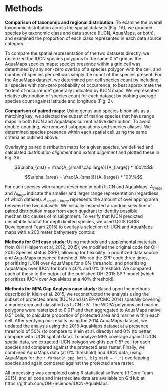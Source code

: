 
# Methods

**Comparison of taxonomic and regional distribution:** 
To examine the overall taxonomic distribution across the spatial datasets (Fig. 1A), we grouped species by taxonomic class and data source (IUCN, AquaMaps, or both), and examined the proportion of each class represented in each data source category.

To compare the spatial representation of the two datasets directly, we rasterized the IUCN species polygons to the same 0.5° grid as the AquaMaps species maps; species presence within a grid cell was determined by any non-zero overlap of a species polygon with the cell, and number of species per cell was simply the count of the species present.  For the AquaMaps dataset, we determined per-cell species count by including all species with non-zero probability of occurrence, to best approximate the "extent of occurrence" generally indicated by IUCN maps.  We represented relative distribution of species count for each dataset by plotting average species count against latitude and longitude (Fig. 2).

**Comparison of paired maps:** 
Using genus and species binomials as a matching key, we selected the subset of marine species that have range maps in both IUCN and AquaMaps current native distribution.  To avoid double-counting, we removed subpopulations and species aliases.  We determined species presence within each spatial cell using the same criteria as outlined above.

Overlaying paired distribution maps for a given species, we defined and calculated _distribution alignment_ and _extent alignment_ and plotted these in Fig. 3A:

$$\alpha_{dist} = \frac{A_{small \cap large}}{A_{large}} * 100\%$$

$$\alpha_{area} = \frac{A_{small}}{A_{large}} * 100\%$$

For each species with ranges described in both IUCN and AquaMaps, $A_{small}$ and $A_{large}$ indicate the smaller and larger range representation (regardless of which dataset).  $A_{small \cap large}$ represents the amount of overlapping area between the two datasets. We visually inspected a random selection of paired distribution maps from each quadrant to identify possible mechanistic causes of misalignment.  To verify that IUCN predicted unsuitable habitat for depth limited species, we used QGIS (QGIS Development Team 2015) to overlay a selection of IUCN and AquaMaps maps with a 200 meter bathymetry contour.

**Methods for OHI case study: **
Using methods and supplemental materials from OHI (Halpern et al. 2012, 2015), we modified the original code for OHI 2015 Species status (SPP), allowing for flexibility in prioritized data source and AquaMaps presence threshold.  We ran the SPP code three times, prioritizing IUCN over AquaMaps for a 0% threshold, and prioritizing AquaMaps over IUCN for both a 40% and 0% threshold.  We compared each of these to the output of the published OHI 2015 SPP model (which prioritizes IUCN over AquaMaps at a 40% threshold).

**Methods for MPA Gap Analysis case study:** 
Based upon the methods described in Klein et al. 2015, we reconstructed the analysis using the subset of protected areas (IUCN and UNEP-WCMC 2014) spatially covering a marine area and classified as IUCN I-IV. The WDPA polygons and marine polygons were rasterized to 0.01° and then aggregated to AquaMaps native 0.5° cells, to calculate proportion of protected area and marine within each cell.  After verifying our results using the 2014 AquaMaps dataset, we updated the analysis using the 2015 AquaMaps dataset at a presence threshold of 50% (to compare to Klein et al. directly) and 0% (to better compare with IUCN spatial data).  To analyze MPA coverage against IUCN spatial data, we extracted IUCN polygon weights per 0.5° cell for each species and compared against the protected area raster.  Finally, we combined AquaMaps data (at 0% threshold) and IUCN data, using AquaMaps for the `r format(n_spp_both, big.mark = ',')` overlapping species and again compared against the protected area raster.

All processing was completed using R statistical software (R Core Team 2015), and all code and intermediate data are available on GitHub at https://github.com/OHI-Science/IUCN-AquaMaps.